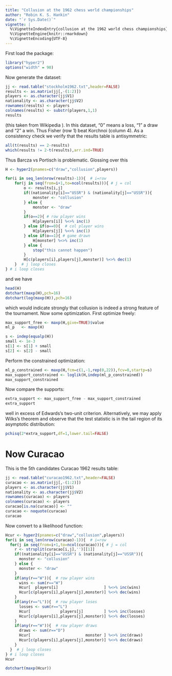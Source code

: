```yaml
---
title: "Collusion at the 1962 chess world championships"
author: "Robin K. S. Hankin"
date: "`r Sys.Date()`"
vignette: |
  %\VignetteIndexEntry{collusion at the 1962 world chess championships}
  %\VignetteEngine{knitr::rmarkdown}
  %\VignetteEncoding{UTF-8}
---
```



First load the package:
```r
library("hyper2")
options("width" = 90)
```


Now generate the dataset:


```r
jj <- read.table("stockholm1962.txt",header=FALSE)
results <- as.matrix(jj[,-(1:2)])
players <- as.character(jj$V1)
nationality <- as.character(jj$V2)
rownames(results) <- players
colnames(results) <- substr(players,1,1)
results
```

(this taken from Wikipedia
\url{https://en.wikipedia.org/wiki/World_Chess_Championship_1963}).
In this dataset, "0" means a loss, "1" a draw and "2" a win.  Thus
Fisher (row 1) beat Korchnoi (column 4).  As a consistency check we
verify that the results table is antisymmetric:

```r
all(t(results) == 2-results)
which(results != 2-t(results),arr.ind=TRUE)
```

Thus Barcza vs Portisch is problematic.  Glossing over this

```r
H <- hyper2(pnames=c("draw","collusion",players))

for(i in seq_len(nrow(results)-1)){  # i=row
    for(j in seq(from=i+1,to=ncol(results))){ # j = col
        o <- results[i,j]
        if((nationality[i]=="USSR") & (nationality[j]=="USSR")){
            monster <- "collusion"
        } else {
            monster <- "draw" 
        }
        if(o==2){ # row player wins
            H[players[i]] %<>% inc(1)
        } else if(o==0){  # col player wins
            H[players[j]] %<>% inc(1)
        } else if(o==1){ # game drawn
            H[monster] %<>% inc(1)
        } else {
            stop("this cannot happen")
        }
        H[c(players[i],players[j],monster)] %<>% dec(1)
    }  # j loop closes
} # i loop closes
```
and we have

```r
head(H)
dotchart(maxp(H),pch=16)
dotchart(log(maxp(H)),pch=16)
```

which would indicate strongly that collusion is indeed a strong
feature of the tournament.  Now some optimization.  First optimize freely:

```r
max_support_free <- maxp(H,give=TRUE)$value
ml_p   <- maxp(H)

s <- indep(equalp(H))
small <- 1e-3
s[1] <- s[1] + small
s[2] <- s[2] - small
```
Perform the constrained optimization:
```r
ml_p_constrained <- maxp(H,fcm=c(1,-1,rep(0,22)),fcv=0,startp=s)
max_support_constrained <- loglik(H,indep(ml_p_constrained))
max_support_constrained
```

Now compare the supports:

```r
extra_support <- max_support_free - max_support_constrained
extra_support
```

well in excess of Edwards's two-unit criterion.  Alternatively, we may
apply Wilks's theorem and observe that the test statistic is in the
tail region of its asymptotic distribution:

```r
pchisq(2*extra_support,df=1,lower.tail=FALSE)
```

# Now Curacao

This is the 5th candidates Curacao 1962 results table:

```r
jj <- read.table("curacao1962.txt",header=FALSE)
curacao <- as.matrix(jj[,-(1:2)])
players <- as.character(jj$V1)
nationality <- as.character(jj$V2)
rownames(curacao) <- players
colnames(curacao) <- players
curacao[is.na(curacao)] <- ""
curacao <- noquote(curacao)
curacao
```


Now convert to a likelihood function:
```r
Hcur <- hyper2(pnames=c("draw","collusion",players))
for(i in seq_len(nrow(curacao)-1)){  # i=row
  for(j in seq(from=i+1,to=ncol(curacao))){ # j = col
    r <- strsplit(curacao[i,j],'')[[1]]
    if((nationality[i]=="USSR") & (nationality[j]=="USSR")){
      monster <- "collusion"
    } else {
      monster <- "draw"
    }
    if(any(r=="W")){  # row player wins
      wins <- sum(r=="W")
      Hcur[  players[i]                    ] %<>% inc(wins)
      Hcur[c(players[i],players[j],monster)] %<>% dec(wins)
    }
    if(any(r=="L")){  # row player loses
      losses <- sum(r=="L")
      Hcur[             players[j]         ] %<>% inc(losses)
      Hcur[c(players[i],players[j],monster)] %<>% dec(losses)
    }
    if(any(r=="W")){  # row player draws
      draws <- sum(r=="D")
      Hcur[                        monster ] %<>% inc(draws)
      Hcur[c(players[i],players[j],monster)] %<>% dec(draws)
    }
  }  # j loop closes
} # i loop closes
Hcur
```

```r
dotchart(maxp(Hcur))
```